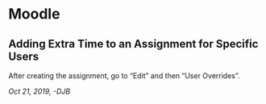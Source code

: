 # Moodle

## Adding Extra Time to an Assignment for Specific Users

After creating the assignment, go to "Edit" and then "User Overrides". 

*Oct 21, 2019, -DJB*
